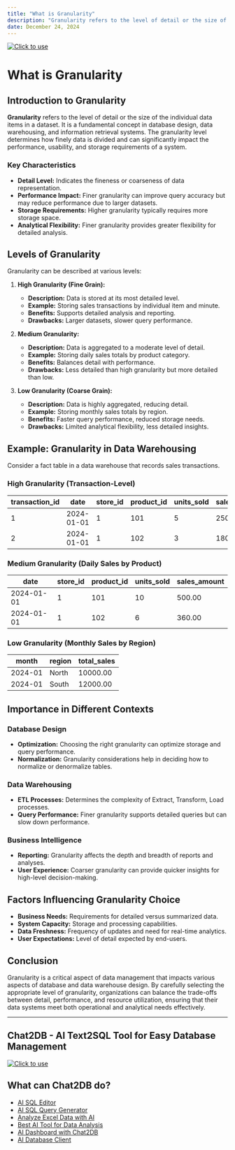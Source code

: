 ```yaml
---
title: "What is Granularity"
description: "Granularity refers to the level of detail or the size of the individual data items in a dataset. It is a fundamental concept in database design, data warehousing, and information retrieval systems."
date: December 24, 2024
---
```

[![Click to use](/image/blog/bg/chat2db1.png)](https://app.chat2db.ai/)
# What is Granularity

## Introduction to Granularity

**Granularity** refers to the level of detail or the size of the individual data items in a dataset. It is a fundamental concept in database design, data warehousing, and information retrieval systems. The granularity level determines how finely data is divided and can significantly impact the performance, usability, and storage requirements of a system.

### Key Characteristics

- **Detail Level:** Indicates the fineness or coarseness of data representation.
- **Performance Impact:** Finer granularity can improve query accuracy but may reduce performance due to larger datasets.
- **Storage Requirements:** Higher granularity typically requires more storage space.
- **Analytical Flexibility:** Finer granularity provides greater flexibility for detailed analysis.

## Levels of Granularity

Granularity can be described at various levels:

1. **High Granularity (Fine Grain):**
   - **Description:** Data is stored at its most detailed level.
   - **Example:** Storing sales transactions by individual item and minute.
   - **Benefits:** Supports detailed analysis and reporting.
   - **Drawbacks:** Larger datasets, slower query performance.

2. **Medium Granularity:**
   - **Description:** Data is aggregated to a moderate level of detail.
   - **Example:** Storing daily sales totals by product category.
   - **Benefits:** Balances detail with performance.
   - **Drawbacks:** Less detailed than high granularity but more detailed than low.

3. **Low Granularity (Coarse Grain):**
   - **Description:** Data is highly aggregated, reducing detail.
   - **Example:** Storing monthly sales totals by region.
   - **Benefits:** Faster query performance, reduced storage needs.
   - **Drawbacks:** Limited analytical flexibility, less detailed insights.

## Example: Granularity in Data Warehousing

Consider a fact table in a data warehouse that records sales transactions.

### High Granularity (Transaction-Level)

| transaction_id | date       | store_id | product_id | units_sold | sales_amount |
|----------------|------------|----------|------------|------------|--------------|
| 1              | 2024-01-01 | 1        | 101        | 5          | 250.00       |
| 2              | 2024-01-01 | 1        | 102        | 3          | 180.00       |

### Medium Granularity (Daily Sales by Product)

| date       | store_id | product_id | units_sold | sales_amount |
|------------|----------|------------|------------|--------------|
| 2024-01-01 | 1        | 101        | 10         | 500.00       |
| 2024-01-01 | 1        | 102        | 6          | 360.00       |

### Low Granularity (Monthly Sales by Region)

| month      | region    | total_sales |
|------------|-----------|-------------|
| 2024-01    | North     | 10000.00    |
| 2024-01    | South     | 12000.00    |

## Importance in Different Contexts

### Database Design

- **Optimization:** Choosing the right granularity can optimize storage and query performance.
- **Normalization:** Granularity considerations help in deciding how to normalize or denormalize tables.

### Data Warehousing

- **ETL Processes:** Determines the complexity of Extract, Transform, Load processes.
- **Query Performance:** Finer granularity supports detailed queries but can slow down performance.

### Business Intelligence

- **Reporting:** Granularity affects the depth and breadth of reports and analyses.
- **User Experience:** Coarser granularity can provide quicker insights for high-level decision-making.

## Factors Influencing Granularity Choice

- **Business Needs:** Requirements for detailed versus summarized data.
- **System Capacity:** Storage and processing capabilities.
- **Data Freshness:** Frequency of updates and need for real-time analytics.
- **User Expectations:** Level of detail expected by end-users.

## Conclusion

Granularity is a critical aspect of data management that impacts various aspects of database and data warehouse design. By carefully selecting the appropriate level of granularity, organizations can balance the trade-offs between detail, performance, and resource utilization, ensuring that their data systems meet both operational and analytical needs effectively.

---

## Chat2DB - AI Text2SQL Tool for Easy Database Management

[![Click to use](/image/blog/chat2db.png)](https://app.chat2db.ai/)

## What can Chat2DB do?

- [AI SQL Editor](https://chat2db.ai/feature/AI%20SQL%20Editor)
- [AI SQL Query Generator](https://chat2db.ai/feature/AI%20SQL%20Query%20Generator)
- [Analyze Excel Data with AI](https://chat2db.ai/feature/Analyze%20Excel%20Data%20with%20AI)
- [Best AI Tool for Data Analysis](https://chat2db.ai/feature/Best%20AI%20Tool%20for%20Data%20Analysis)
- [AI Dashboard with Chat2DB](https://chat2db.ai/feature/AI%20Dashboard%20with%20Chat2DB)
- [AI Database Client](https://chat2db.ai/feature/AI%20Database%20Client)
